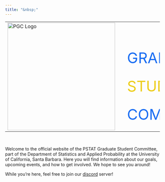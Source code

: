 ```yaml
---
title: "&nbsp;"
---
```


<style>
  table {
    table-layout: fixed;
  }
  @media all and (max-width:768px) {
        .calculator tr {    display: table;  width:100%;    }
        .calculator td {    display: table-row; }
    }
    
  body {
    background: url('Images/Logos_Icons/beta5.gif') center / auto 450px;
    background-attachment: fixed;
    background-repeat: no-repeat;
</style>

</style>

<table class = "calculator">
  <tr>
    <td class = "noborder">
      <img src="../Images/Logos_Icons/logo.png" alt="PGC Logo" width="350cm" style = "padding-right:10pt">
    </td>
    <td>
      <p style="color:rgb(24, 108, 242); 
                font-size:48px; 
                margin-bottom: -15px; 
                margin-left: 10px">
          GRADUATE</p>
      <p style="color:rgb(237, 205, 26); 
                font-size:48px; 
                margin-bottom: -15px; 
                margin-left: 10px">
          STUDENT</p>
      <p style="color:rgb(24, 108, 242); 
                font-size:48px; 
                margin-bottom: -15px; 
                margin-left: 10px">
          COMMITTEE</p>
    </td>
  </tr>
</table>


\

Welcome to the official website of the PSTAT Graduate Student Committee, part of the Department of Statistics and Applied Probability at the University of California, Santa Barbara. Here you will find information about our goals, upcoming events, and how to get involved. We hope to see you around! \

While you're here, feel free to join our <a href = "https://discord.com/invite/cUJJsxspmM">discord</a> server!